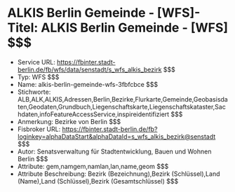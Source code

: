 # ALKIS Berlin Gemeinde - [WFS]- Titel: ALKIS Berlin Gemeinde - [WFS] $$$
- Service URL: https://fbinter.stadt-berlin.de/fb/wfs/data/senstadt/s_wfs_alkis_bezirk $$$
- Typ: WFS $$$
- Name: alkis-berlin-gemeinde-wfs-3fbfcbce $$$
- Stichworte: ALB,ALK,ALKIS,Adressen,Berlin,Bezirke,Flurkarte,Gemeinde,Geobasisdaten,Geodaten,Grundbuch,Liegenschaftskarte,Liegenschaftskataster,Sachdaten,infoFeatureAccessService,inspireidentifiziert $$$
- Anmerkung: Bezirke von Berlin $$$
- Fisbroker URL: https://fbinter.stadt-berlin.de/fb?loginkey=alphaDataStart&alphaDataId=s_wfs_alkis_bezirk@senstadt $$$
- Autor: Senatsverwaltung für Stadtentwicklung, Bauen und Wohnen Berlin $$$
- Attribute: gem,namgem,namlan,lan,name,geom $$$
- Attribute Beschreibung: Bezirk (Bezeichnung),Bezirk (Schlüssel),Land (Name),Land (Schlüssel),Bezirk (Gesamtschlüssel) $$$
